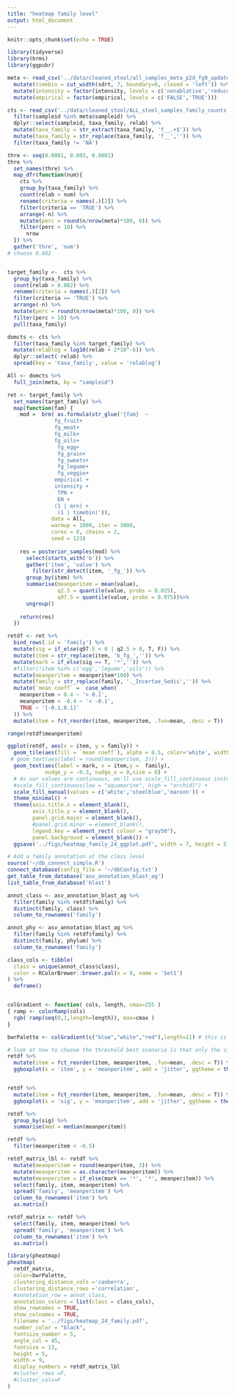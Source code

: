 ```yaml
---
title: "heatmap family level"
output: html_document
---
```


```r
knitr::opts_chunk$set(echo = TRUE)
```

```r
library(tidyverse)
library(brms)
library(ggpubr)
```

```r
meta <- read_csv('../data/cleaned_stool/all_samples_meta_p2d_fg9_updated.csv') %>% 
  mutate(timebin = cut_width(sdrt, 7, boundary=0, closed = 'left')) %>% 
  mutate(intensity = factor(intensity, levels = c('nonablative','reduced','ablative'))) %>% 
  mutate(empirical = factor(empirical, levels = c('FALSE','TRUE')))

cts <- read_csv('../data/cleaned_stool/ALL_stool_samples_family_counts.csv') %>% 
  filter(sampleid %in% meta$sampleid) %>% 
  dplyr::select(sampleid, taxa_family, relab) %>% 
  mutate(taxa_family = str_extract(taxa_family, 'f__.+$')) %>% 
  mutate(taxa_family = str_replace(taxa_family, 'f__','')) %>% 
  filter(taxa_family != 'NA')
```
```r
thre <- seq(0.0001, 0.003, 0.0001)
thre %>% 
  set_names(thre) %>% 
  map_dfr(function(num){
    cts %>% 
    group_by(taxa_family) %>% 
    count(relab > num) %>% 
    rename(criteria = names(.)[2]) %>% 
    filter(criteria == 'TRUE') %>% 
    arrange(-n) %>% 
    mutate(perc = round(n/nrow(meta)*100, 0)) %>% 
    filter(perc > 10) %>% 
      nrow
  }) %>% 
  gather('thre', 'num')
# choose 0.002


target_family <-  cts %>% 
  group_by(taxa_family) %>% 
  count(relab > 0.002) %>% 
  rename(criteria = names(.)[2]) %>% 
  filter(criteria == 'TRUE') %>% 
  arrange(-n) %>% 
  mutate(perc = round(n/nrow(meta)*100, 0)) %>% 
  filter(perc > 10) %>% 
  pull(taxa_family)
```
```r
domcts <- cts %>% 
  filter(taxa_family %in% target_family) %>% 
  mutate(relablog = log10(relab + 2*10^-6)) %>% 
  dplyr::select(-relab) %>% 
  spread(key = 'taxa_family', value = 'relablog')

All <- domcts %>% 
  full_join(meta, by = "sampleid")
```

```r
ret <- target_family %>% 
  set_names(target_family) %>% 
  map(function(fam) {
    mod =  brm( as.formula(str_glue('{fam}  ~ 
               fg_fruit+
               fg_meat+
               fg_milk+
               fg_oils+
                fg_egg+ 
                fg_grain+
                fg_sweets+  
                fg_legume+
                fg_veggie+
               empirical +  
               intensity + 
                TPN +
                EN +
               (1 | mrn) +
                (1 | timebin)')),  
              data = All, 
              warmup = 1000, iter = 3000, 
              cores = 8, chains = 2, 
              seed = 123) 
    
    res = posterior_samples(mod) %>% 
      select(starts_with('b')) %>% 
      gather('item', 'value') %>% 
        filter(str_detect(item, '_fg_')) %>% 
      group_by(item) %>% 
      summarise(meanperitem = mean(value),
                q2.5 = quantile(value, probs = 0.025),
                q97.5 = quantile(value, probs = 0.975))%>%
      ungroup()
    
    return(res)
  })

retdf <- ret %>% 
  bind_rows(.id = 'family') %>% 
  mutate(sig = if_else(q97.5 < 0 | q2.5 > 0, T, F)) %>% 
  mutate(item = str_replace(item, 'b_fg_','')) %>% 
  mutate(mark = if_else(sig == T, '*','')) %>% 
  #filter(!item %in% c('egg','legume','oils')) %>% 
  mutate(meanperitem = meanperitem*100) %>% 
  mutate(family = str_replace(family, '._Incertae_Sedis','')) %>% 
  mutate(`mean coeff` =  case_when(
    meanperitem > 0.4 ~ '> 0.1',
    meanperitem < -0.4 ~ '< -0.1',
    TRUE ~ '[-0.1,0.1]'
  )) %>% 
  mutate(item = fct_reorder(item, meanperitem, .fun=mean, .desc = T)) 

range(retdf$meanperitem)


```

```r
ggplot(retdf, aes(x = item, y = family)) +
  geom_tile(aes(fill = `mean coeff`), alpha = 0.5, color='white', width=0.95, height=0.95) +
 # geom_text(aes(label = round(meanperitem, 3))) +
  geom_text(aes(label = mark, x = item,y =  family),
            nudge_y = -0.3, nudge_x = 0,size = 8) +
  # As our values are continuous, we'll use scale_fill_continuous instead of scale_fill_manual
  #scale_fill_continuous(low = "aquamarine", high = "orchid1") +
  scale_fill_manual(values = c('white','steelblue','maroon')) +
  theme_minimal() +
  theme(axis.title.x = element_blank(),
        axis.title.y = element_blank(),
        panel.grid.major = element_blank(), 
        #panel.grid.minor = element_blank(),
        legend.key = element_rect( colour = "gray50"),
        panel.background = element_blank()) +
  ggsave('../figs/heatmap_family_24_ggplot.pdf', width = 7, height = 5)
```

```r
# Add a family annotation at the class level 
source('~/db_connect_simple.R')
connect_database(config_file = '~/dbConfig.txt')
get_table_from_database('asv_annotation_blast_ag')
list_table_from_database('blast')

annot_class <- asv_annotation_blast_ag %>% 
  filter(family %in% retdf$family) %>% 
  distinct(family, class) %>% 
  column_to_rownames('family')

annot_phy <- asv_annotation_blast_ag %>% 
  filter(family %in% retdf$family) %>% 
  distinct(family, phylum) %>% 
  column_to_rownames('family')

class_cols <- tibble(
  class = unique(annot_class$class),
  color = RColorBrewer::brewer.pal(n = 9, name = 'Set1')
) %>% 
  deframe()


colGradient <- function( cols, length, cmax=255 )
{ ramp <- colorRamp(cols)
  rgb( ramp(seq(0,1,length=length)), max=cmax )
}

bwrPalette <- colGradient(c("blue","white","red"),length=11) # this is the scale of the score

```

```r
# look at how to choose the threshold best scenario is that only the sig appear to be blue and red and the others are white
retdf %>% 
  mutate(item = fct_reorder(item, meanperitem, .fun=mean, .desc = T)) %>% 
  ggboxplot(x = 'item', y = 'meanperitem', add = 'jitter', ggtheme = theme_minimal()) 


retdf %>% 
  mutate(item = fct_reorder(item, meanperitem, .fun=mean, .desc = T)) %>% 
  ggboxplot(x = 'sig', y = 'meanperitem', add = 'jitter', ggtheme = theme_minimal()) 

retdf %>% 
  group_by(sig) %>% 
  summarise(med = median(meanperitem))

retdf %>% 
  filter(meanperitem < -0.5)

```


```r
retdf_matrix_lbl <- retdf %>% 
  mutate(meanperitem = round(meanperitem, 3)) %>% 
  mutate(meanperitem = as.character(meanperitem)) %>% 
  mutate(meanperitem = if_else(mark == '*', '*', meanperitem)) %>% 
  select(family, item, meanperitem) %>% 
  spread('family', 'meanperitem') %>% 
  column_to_rownames('item') %>% 
  as.matrix()

retdf_matrix <- retdf %>% 
  select(family, item, meanperitem) %>% 
  spread('family', 'meanperitem') %>% 
  column_to_rownames('item') %>% 
  as.matrix()

library(pheatmap)
pheatmap(
  retdf_matrix,
  color=bwrPalette, 
  clustering_distance_cols ='canberra',
  clustering_distance_rows ='correlation',
  #annotation_row = annot_class,
  annotation_colors = list(class = class_cols),
  show_rownames = TRUE,
  show_colnames = TRUE,
  filename = '../figs/heatmap_24_family.pdf',
  number_color = "black",
  fontsize_number = 5,
  angle_col = 45,
  fontsize = 13, 
  height = 5,
  width = 9,
  display_numbers = retdf_matrix_lbl
  #cluster_rows =F,
  #cluster_cols=F
)
```



